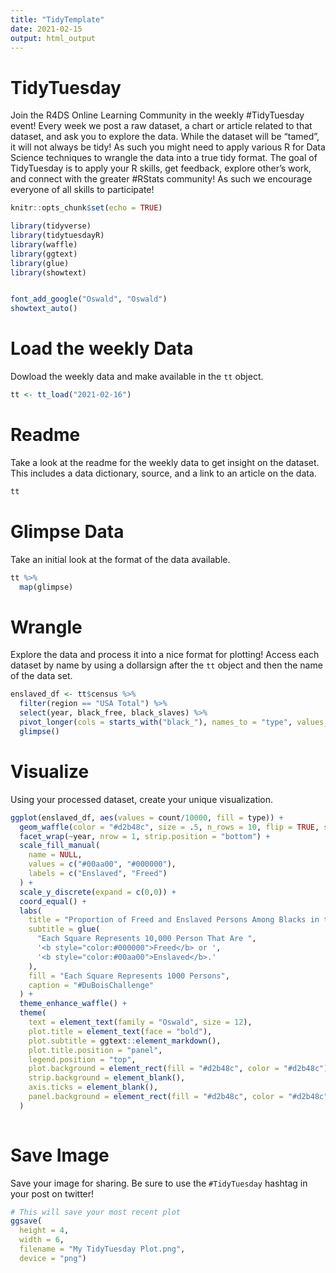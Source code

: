 ```yaml
---
title: "TidyTemplate"
date: 2021-02-15
output: html_output
---
```


# TidyTuesday

Join the R4DS Online Learning Community in the weekly #TidyTuesday event!
Every week we post a raw dataset, a chart or article related to that dataset, and ask you to explore the data.
While the dataset will be “tamed”, it will not always be tidy! As such you might need to apply various R for Data Science techniques to wrangle the data into a true tidy format.
The goal of TidyTuesday is to apply your R skills, get feedback, explore other’s work, and connect with the greater #RStats community!
As such we encourage everyone of all skills to participate!

```r

knitr::opts_chunk$set(echo = TRUE)

library(tidyverse)
library(tidytuesdayR)
library(waffle)
library(ggtext)
library(glue)
library(showtext)


font_add_google("Oswald", "Oswald")
showtext_auto()

```

# Load the weekly Data

Dowload the weekly data and make available in the `tt` object.

```r

tt <- tt_load("2021-02-16")

```


# Readme

Take a look at the readme for the weekly data to get insight on the dataset.
This includes a data dictionary, source, and a link to an article on the data.

```r

tt

```


# Glimpse Data

Take an initial look at the format of the data available.

```r

tt %>% 
  map(glimpse)

```

# Wrangle

Explore the data and process it into a nice format for plotting! Access each dataset by name by using a dollarsign after the `tt` object and then the name of the data set.

```r

enslaved_df <- tt$census %>% 
  filter(region == "USA Total") %>% 
  select(year, black_free, black_slaves) %>%
  pivot_longer(cols = starts_with("black_"), names_to = "type", values_to = "count") %>%
  glimpse()

```


# Visualize

Using your processed dataset, create your unique visualization.

```r

ggplot(enslaved_df, aes(values = count/10000, fill = type)) +
  geom_waffle(color = "#d2b48c", size = .5, n_rows = 10, flip = TRUE, show.legend = FALSE) +
  facet_wrap(~year, nrow = 1, strip.position = "bottom") +
  scale_fill_manual(
    name = NULL, 
    values = c("#00aa00", "#000000"), 
    labels = c("Enslaved", "Freed")
  ) +
  scale_y_discrete(expand = c(0,0)) +
  coord_equal() +
  labs(
    title = "Proportion of Freed and Enslaved Persons Among Blacks in the USA",
    subtitle = glue(
      "Each Square Represents 10,000 Person That Are ",
      '<b style="color:#000000">Freed</b> or ',
      '<b style="color:#00aa00">Enslaved</b>.'
    ),
    fill = "Each Square Represents 1000 Persons",
    caption = "#DuBoisChallenge"
  ) +
  theme_enhance_waffle() +
  theme(
    text = element_text(family = "Oswald", size = 12),
    plot.title = element_text(face = "bold"),
    plot.subtitle = ggtext::element_markdown(),
    plot.title.position = "panel",
    legend.position = "top",
    plot.background = element_rect(fill = "#d2b48c", color = "#d2b48c"),
    strip.background = element_blank(),
    axis.ticks = element_blank(),
    panel.background = element_rect(fill = "#d2b48c", color = "#d2b48c")
  )
  
```

# Save Image

Save your image for sharing. Be sure to use the `#TidyTuesday` hashtag in your post on twitter! 

```r

# This will save your most recent plot
ggsave(
  height = 4,
  width = 6,
  filename = "My TidyTuesday Plot.png",
  device = "png")

```
